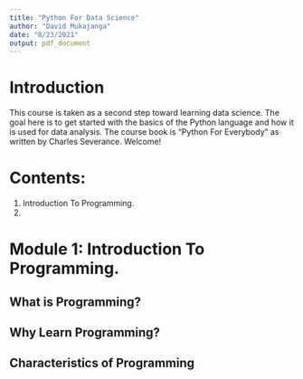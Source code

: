 ```yaml
---
title: "Python For Data Science"
author: "David Mukajanga"
date: "8/23/2021"
output: pdf_document
---
```



# Introduction
This course is taken as a second step toward learning data science. The goal here is to get started with the basics of the Python language and how it is used for data analysis. The course book is "Python For Everybody" as written by Charles Severance. Welcome!


# Contents:
  1. Introduction To Programming.  
  2. 


# Module 1: Introduction To Programming.

## What is Programming?

## Why Learn Programming?

## Characteristics of Programming